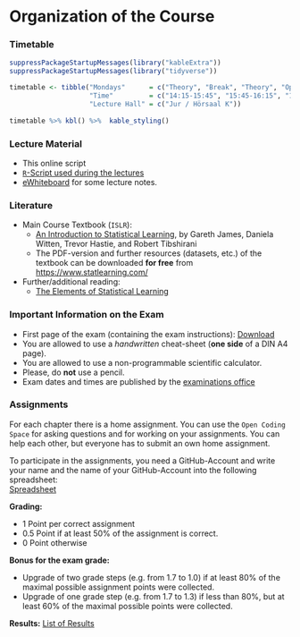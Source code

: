 # Organization of the Course {-}

### Timetable {-}

```r
suppressPackageStartupMessages(library("kableExtra"))
suppressPackageStartupMessages(library("tidyverse"))

timetable <- tibble("Mondays"      = c("Theory", "Break", "Theory", "Open Coding Space"),
                    "Time"         = c("14:15-15:45", "15:45-16:15", "16:15-17:00", "17:00-17:45"),
                    "Lecture Hall" = c("Jur / Hörsaal K"))
           
timetable %>% kbl() %>%  kable_styling()
```


### Lecture Material {-}

* This online script
* [`R`-Script used during the lectures](https://www.dropbox.com/scl/fi/8foafpmricmtexnevvh2q/R_Script_CASA_2024.R?rlkey=q53jjq2x2hlcyzwbxqo7h63ez&dl=0)
* [eWhiteboard](https://www.dropbox.com/scl/fi/07sbfshx0lmop8a9w6rpa/CASA_eWhiteboard_2425_annotated.pdf?rlkey=0xzon9ny1fw4cty562wkl03af&dl=0) for some lecture notes.

### Literature {-}


* Main Course Textbook (`ISLR`): 
  * [An Introduction to Statistical Learning](https://www.statlearning.com/), by Gareth James, Daniela Witten, Trevor Hastie, and Robert Tibshirani
  * The PDF-version and further resources (datasets, etc.) of the textbook can be downloaded **for free** from [https://www.statlearning.com/](https://www.statlearning.com/)

* Further/additional reading: 
  * [The Elements of
Statistical Learning](https://hastie.su.domains/ElemStatLearn/)


<!-- * **To-Do List for October 9, 2023:** [To-Do List (PDF)](https://www.dropbox.com/scl/fi/oxf406ur56tq4wg5hm1dj/ToDo_List_4_Students.pdf?rlkey=juskpa6o9yx903yywpgatw5j7&dl=0) -->


### Important Information on the Exam {-}


* First page of the exam (containing the exam instructions): [Download](https://www.dropbox.com/scl/fi/0gmogr9mw7kzkjkajfp0l/Exam_CASA_1stPage.pdf?rlkey=tmshf9y6bdmjki2mhekre9nw3&dl=0)
* You are allowed to use a *handwritten* cheat-sheet (**one side** of a DIN A4 page).
* You are allowed to use a non-programmable scientific calculator.
* Please, do **not** use a pencil.
* Exam dates and times are published by the [examinations office](https://www.econ.uni-bonn.de/examinations/en/dates/dates?set_language=en)




### Assignments {-}

For each chapter there is a home assignment. You can use the `Open Coding Space` for asking questions and for working on your assignments. You can help each other, but everyone has to submit an own home assignment.  

To participate in the assignments, you need a GitHub-Account and write your name and the name of your GitHub-Account into the following spreadsheet:</br>
[Spreadsheet](https://docs.google.com/spreadsheets/d/15NhYz8sYSogZ23FAtZkxmVMc9b4WVtvm_typ-L2xOeQ/edit?usp=sharing)


**Grading:** 

* $1$ Point per correct assignment
* $0.5$ Point if at least $50\%$ of the assignment is correct. 
* $0$ Point otherwise

**Bonus for the exam grade:**

* Upgrade of two grade steps (e.g. from 1.7 to 1.0) if at least $80\%$ of the maximal possible assignment points were collected.  
* Upgrade of one grade step (e.g. from 1.7 to 1.3) if less than $80\%,$ but at least $60\%$ of the maximal possible points were collected.  


**Results:** [List of Results](https://docs.google.com/spreadsheets/d/1zBNcoepnBX3vMz6E2klOtroi0QfvwbmYFcoMdmNrx-8/edit?usp=sharing)





